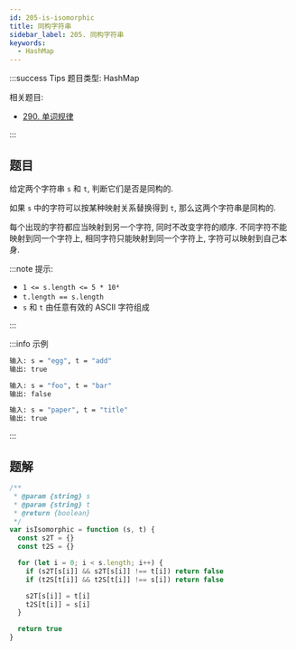 ```yaml
---
id: 205-is-isomorphic
title: 同构字符串
sidebar_label: 205. 同构字符串
keywords:
  - HashMap
---
```


:::success Tips
题目类型: HashMap

相关题目:

- [290. 单词规律](/leetcode/easy/290-word-pattern)

:::

## 题目

给定两个字符串 `s` 和 `t`, 判断它们是否是同构的.

如果 `s` 中的字符可以按某种映射关系替换得到 `t`, 那么这两个字符串是同构的.

每个出现的字符都应当映射到另一个字符, 同时不改变字符的顺序. 不同字符不能映射到同一个字符上, 相同字符只能映射到同一个字符上, 字符可以映射到自己本身.

:::note 提示:

- `1 <= s.length <= 5 * 10⁴`
- `t.length == s.length`
- `s` 和 `t` 由任意有效的 ASCII 字符组成

:::

:::info 示例

```bash
输入: s = "egg", t = "add"
输出: true
```

```bash
输入: s = "foo", t = "bar"
输出: false
```

```bash
输入: s = "paper", t = "title"
输出: true
```

:::

## 题解

```ts
/**
 * @param {string} s
 * @param {string} t
 * @return {boolean}
 */
var isIsomorphic = function (s, t) {
  const s2T = {}
  const t2S = {}

  for (let i = 0; i < s.length; i++) {
    if (s2T[s[i]] && s2T[s[i]] !== t[i]) return false
    if (t2S[t[i]] && t2S[t[i]] !== s[i]) return false

    s2T[s[i]] = t[i]
    t2S[t[i]] = s[i]
  }

  return true
}
```
